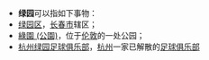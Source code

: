 *'''绿园'''可以指如下事物：
*[[绿园区|绿园区]]，[[长春市|长春市]]辖区；
*[[綠園_(公園)|綠園 (公園)]]，位于[[伦敦|伦敦]]的一处公园；
*[[杭州绿园足球俱乐部|杭州绿园足球俱乐部]]，[[杭州|杭州]]一家已解散的[[足球俱乐部|足球俱乐部]]
{{消歧义}}